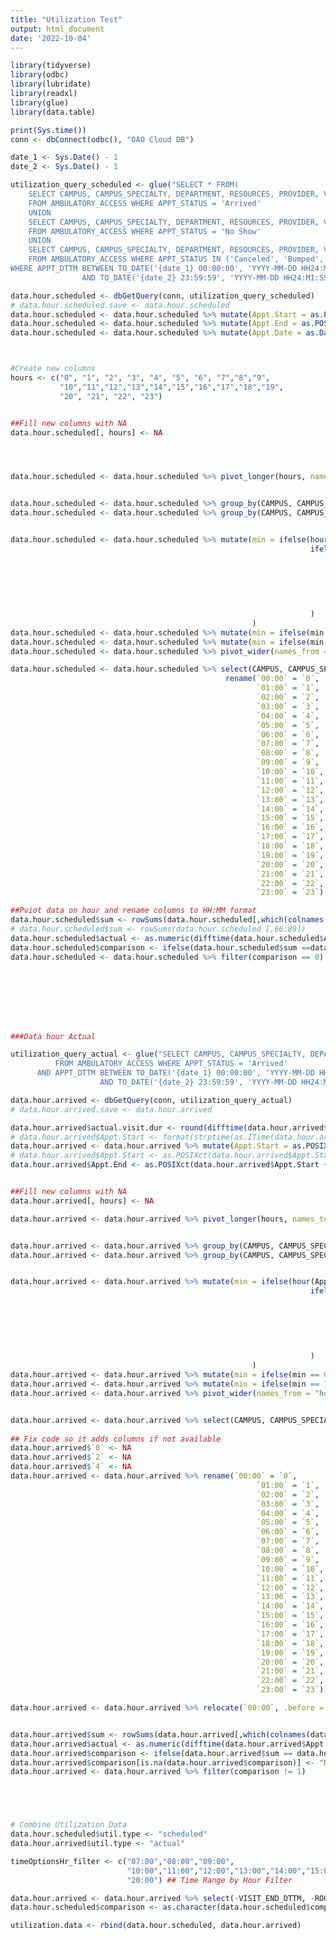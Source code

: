 ---
title: "Utilization Test"
output: html_document
date: '2022-10-04'
---



```{r cars}
library(tidyverse)
library(odbc)
library(lubridate)
library(readxl)
library(glue)
library(data.table)

print(Sys.time())
conn <- dbConnect(odbc(), "OAO Cloud DB")

date_1 <- Sys.Date() - 1
date_2 <- Sys.Date() - 1

utilization_query_scheduled <- glue("SELECT * FROM(
    SELECT CAMPUS, CAMPUS_SPECIALTY, DEPARTMENT, RESOURCES, PROVIDER, VISIT_METHOD, APPT_DATE_YEAR, APPT_MONTH_YEAR, APPT_YEAR, APPT_WEEK, APPT_DAY, HOLIDAY, APPT_DUR, APPT_DTTM, APPT_STATUS, MRN
    FROM AMBULATORY_ACCESS WHERE APPT_STATUS = 'Arrived'
    UNION
    SELECT CAMPUS, CAMPUS_SPECIALTY, DEPARTMENT, RESOURCES, PROVIDER, VISIT_METHOD, APPT_DATE_YEAR, APPT_MONTH_YEAR, APPT_YEAR, APPT_WEEK, APPT_DAY, HOLIDAY, APPT_DUR, APPT_DTTM, APPT_STATUS, MRN
    FROM AMBULATORY_ACCESS WHERE APPT_STATUS = 'No Show'
    UNION
    SELECT CAMPUS, CAMPUS_SPECIALTY, DEPARTMENT, RESOURCES, PROVIDER, VISIT_METHOD, APPT_DATE_YEAR, APPT_MONTH_YEAR, APPT_YEAR, APPT_WEEK, APPT_DAY, HOLIDAY, APPT_DUR, APPT_DTTM, APPT_STATUS, MRN
    FROM AMBULATORY_ACCESS WHERE APPT_STATUS IN ('Canceled', 'Bumped', 'Rescheduled') AND LEAD_DAYS = 0)
WHERE APPT_DTTM BETWEEN TO_DATE('{date_1} 00:00:00', 'YYYY-MM-DD HH24:MI:SS')
				AND TO_DATE('{date_2} 23:59:59', 'YYYY-MM-DD HH24:MI:SS')")

data.hour.scheduled <- dbGetQuery(conn, utilization_query_scheduled)
# data.hour.scheduled.save <- data.hour.scheduled
data.hour.scheduled <- data.hour.scheduled %>% mutate(Appt.Start = as.POSIXct(APPT_DTTM, format = "%H:%M"))
data.hour.scheduled <- data.hour.scheduled %>% mutate(Appt.End = as.POSIXct(Appt.Start + APPT_DUR*60, format = "%H:%M"))
data.hour.scheduled <- data.hour.scheduled %>% mutate(Appt.Date = as.Date(APPT_DTTM))



#Create new columns
hours <- c("0", "1", "2", "3", "4", "5", "6", "7","8","9",
           "10","11","12","13","14","15","16","17","18","19",
           "20", "21", "22", "23")


##Fill new columns with NA
data.hour.scheduled[, hours] <- NA




data.hour.scheduled <- data.hour.scheduled %>% pivot_longer(hours, names_to = "hour", values_to = "min") %>% mutate(hour = as.numeric(hour))


data.hour.scheduled <- data.hour.scheduled %>% group_by(CAMPUS, CAMPUS_SPECIALTY, DEPARTMENT, PROVIDER, MRN, APPT_DTTM) %>% filter(hour(Appt.Start) <= hour)
data.hour.scheduled <- data.hour.scheduled %>% group_by(CAMPUS, CAMPUS_SPECIALTY, DEPARTMENT, PROVIDER, MRN, APPT_DTTM) %>% filter(hour(Appt.End) >= hour)


data.hour.scheduled <- data.hour.scheduled %>% mutate(min = ifelse(hour(Appt.Start) == hour(Appt.End), difftime(Appt.End, Appt.Start, units = "mins"),
                                                                   ifelse(hour(Appt.Start) == hour, difftime(ceiling_date(Appt.Start, "hour", change_on_boundary = T), Appt.Start),
                                                                          ##The statement below needs to be updated
                                                                          ifelse(hour(Appt.End) == hour,  difftime(Appt.End, floor_date(Appt.End, "hour"), "mins"),
                                                                                 ifelse(hour %in% hour(Appt.Start):hour(Appt.End) , 60, NA
                                                                                        )
                                                                                 )
                                                                          )
                                                                   )
                                                      )
data.hour.scheduled <- data.hour.scheduled %>% mutate(min = ifelse(min == 0, NA, min))
data.hour.scheduled <- data.hour.scheduled %>% mutate(min = ifelse(min == 1, 60, min))
data.hour.scheduled <- data.hour.scheduled %>% pivot_wider(names_from = "hour", values_from = "min")

data.hour.scheduled <- data.hour.scheduled %>% select(CAMPUS, CAMPUS_SPECIALTY, DEPARTMENT, RESOURCES, PROVIDER, VISIT_METHOD, APPT_DATE_YEAR, APPT_MONTH_YEAR, APPT_YEAR, APPT_WEEK, APPT_DAY, HOLIDAY, APPT_DUR,                                                      Appt.Start, Appt.End, APPT_DTTM, APPT_STATUS, MRN, `0`, `1`, `2`, `3`, `4`, `5`, `6`, `7`, `8`, `9`, `10`, `11`, `12`, `13`, `14`, `15`, `16`, `17`, `18`, `19`, `20`, `21`, `22`, `23`) %>%
                                                rename(`00:00` = `0`,
                                                       `01:00` = `1`,
                                                       `02:00` = `2`,
                                                       `03:00` = `3`,
                                                       `04:00` = `4`,
                                                       `05:00` = `5`,
                                                       `06:00` = `6`,
                                                       `07:00` = `7`,
                                                       `08:00` = `8`,
                                                       `09:00` = `9`,
                                                       `10:00` = `10`,
                                                       `11:00` = `11`,
                                                       `12:00` = `12`,
                                                       `13:00` = `13`,
                                                       `14:00` = `14`,
                                                       `15:00` = `15`,
                                                       `16:00` = `16`,
                                                       `17:00` = `17`,
                                                       `18:00` = `18`,
                                                       `19:00` = `19`,
                                                       `20:00` = `20`,
                                                       `21:00` = `21`,
                                                       `22:00` = `22`,
                                                       `23:00` = `23`)

##Pviot data on hour and rename columns to HH:MM format
data.hour.scheduled$sum <- rowSums(data.hour.scheduled[,which(colnames(data.hour.scheduled)=="00:00"):which(colnames(data.hour.scheduled)=="23:00")], na.rm = TRUE)
# data.hour.scheduled$sum <- rowSums(data.hour.scheduled [,66:89])
data.hour.scheduled$actual <- as.numeric(difftime(data.hour.scheduled$Appt.End, data.hour.scheduled$Appt.Start, units = "mins"))
data.hour.scheduled$comparison <- ifelse(data.hour.scheduled$sum ==data.hour.scheduled$actual, 0, 1)
data.hour.scheduled <- data.hour.scheduled %>% filter(comparison == 0)








###Data hour Actual

utilization_query_actual <- glue("SELECT CAMPUS, CAMPUS_SPECIALTY, DEPARTMENT, RESOURCES, PROVIDER, VISIT_METHOD, APPT_DATE_YEAR, APPT_MONTH_YEAR, APPT_YEAR, APPT_WEEK, APPT_DAY, HOLIDAY, APPT_DUR, APPT_DTTM, APPT_STATUS, MRN, VISIT_END_DTTM, ROOMIN_DTTM
          FROM AMBULATORY_ACCESS WHERE APPT_STATUS = 'Arrived'
      AND APPT_DTTM BETWEEN TO_DATE('{date_1} 00:00:00', 'YYYY-MM-DD HH24:MI:SS')
      				AND TO_DATE('{date_2} 23:59:59', 'YYYY-MM-DD HH24:MI:SS')")

data.hour.arrived <- dbGetQuery(conn, utilization_query_actual)
# data.hour.arrived.save <- data.hour.arrived

data.hour.arrived$actual.visit.dur <- round(difftime(data.hour.arrived$VISIT_END_DTTM, data.hour.arrived$ROOMIN_DTTM, units = "mins"))
# data.hour.arrived$Appt.Start <- format(strptime(as.ITime(data.hour.arrived$ROOMIN_DTTM), "%H:%M:%S"),'%H:%M:%S')
data.hour.arrived <- data.hour.arrived %>% mutate(Appt.Start = as.POSIXct(ROOMIN_DTTM, format = "%H:%M"))
# data.hour.arrived$Appt.Start <- as.POSIXct(data.hour.arrived$Appt.Start, format = "%H:%M")
data.hour.arrived$Appt.End <- as.POSIXct(data.hour.arrived$Appt.Start + data.hour.arrived$actual.visit.dur, format = "%H:%M")


##Fill new columns with NA
data.hour.arrived[, hours] <- NA

data.hour.arrived <- data.hour.arrived %>% pivot_longer(hours, names_to = "hour", values_to = "min") %>% mutate(hour = as.numeric(hour))


data.hour.arrived <- data.hour.arrived %>% group_by(CAMPUS, CAMPUS_SPECIALTY, DEPARTMENT, PROVIDER, MRN, APPT_DTTM) %>% filter(hour(Appt.Start) <= hour)
data.hour.arrived <- data.hour.arrived %>% group_by(CAMPUS, CAMPUS_SPECIALTY, DEPARTMENT, PROVIDER, MRN, APPT_DTTM) %>% filter(hour(Appt.End) >= hour)


data.hour.arrived <- data.hour.arrived %>% mutate(min = ifelse(hour(Appt.Start) == hour(Appt.End), difftime(Appt.End, Appt.Start, units = "mins"),
                                                                   ifelse(hour(Appt.Start) == hour, difftime(ceiling_date(Appt.Start, "hour", change_on_boundary = T), Appt.Start),
                                                                          ##The statement below needs to be updated
                                                                          ifelse(hour(Appt.End) == hour,  difftime(Appt.End, floor_date(Appt.End, "hour"), "mins"),
                                                                                 ifelse(hour %in% hour(Appt.Start):hour(Appt.End) , 60, NA
                                                                                        )
                                                                                 )
                                                                          )
                                                                   )
                                                      )
data.hour.arrived <- data.hour.arrived %>% mutate(min = ifelse(min == 0, NA, min))
data.hour.arrived <- data.hour.arrived %>% mutate(min = ifelse(min == 1, 60, min))
data.hour.arrived <- data.hour.arrived %>% pivot_wider(names_from = "hour", values_from = "min")


data.hour.arrived <- data.hour.arrived %>% select(CAMPUS, CAMPUS_SPECIALTY, DEPARTMENT, RESOURCES, PROVIDER, VISIT_METHOD, APPT_DATE_YEAR, APPT_MONTH_YEAR, APPT_YEAR, APPT_WEEK, APPT_DAY, HOLIDAY, APPT_DUR, Appt.Start, Appt.End, APPT_DTTM,VISIT_END_DTTM, ROOMIN_DTTM, APPT_STATUS, MRN, any_of(hours)) 
                                                
## Fix code so it adds columns if not available
data.hour.arrived$`0` <- NA
data.hour.arrived$`2` <- NA
data.hour.arrived$`4` <- NA
data.hour.arrived <- data.hour.arrived %>% rename(`00:00` = `0`,
                                                       `01:00` = `1`,
                                                       `02:00` = `2`,
                                                       `03:00` = `3`,
                                                       `04:00` = `4`,
                                                       `05:00` = `5`,
                                                       `06:00` = `6`,
                                                       `07:00` = `7`,
                                                       `08:00` = `8`,
                                                       `09:00` = `9`,
                                                       `10:00` = `10`,
                                                       `11:00` = `11`,
                                                       `12:00` = `12`,
                                                       `13:00` = `13`,
                                                       `14:00` = `14`,
                                                       `15:00` = `15`,
                                                       `16:00` = `16`,
                                                       `17:00` = `17`,
                                                       `18:00` = `18`,
                                                       `19:00` = `19`,
                                                       `20:00` = `20`,
                                                       `21:00` = `21`,
                                                       `22:00` = `22`,
                                                       `23:00` = `23`)

data.hour.arrived <- data.hour.arrived %>% relocate(`00:00`, .before = `01:00`) %>% relocate(`02:00`, .before = `03:00`) %>% relocate(`04:00`, .before = `05:00`)


data.hour.arrived$sum <- rowSums(data.hour.arrived[,which(colnames(data.hour.arrived)=="00:00"):which(colnames(data.hour.arrived)=="23:00")], na.rm = TRUE)
data.hour.arrived$actual <- as.numeric(difftime(data.hour.arrived$Appt.End, data.hour.arrived$Appt.Start, units = "mins"))
data.hour.arrived$comparison <- ifelse(data.hour.arrived$sum == data.hour.arrived$actual, 0, 1)
data.hour.arrived$comparison[is.na(data.hour.arrived$comparison)] <- "No Data"
data.hour.arrived <- data.hour.arrived %>% filter(comparison != 1)





# Combine Utilization Data
data.hour.scheduled$util.type <- "scheduled"
data.hour.arrived$util.type <- "actual"

timeOptionsHr_filter <- c("07:00","08:00","09:00",
                          "10:00","11:00","12:00","13:00","14:00","15:00","16:00","17:00","18:00","19:00",
                          "20:00") ## Time Range by Hour Filter

data.hour.arrived <- data.hour.arrived %>% select(-VISIT_END_DTTM, -ROOMIN_DTTM)
data.hour.scheduled$comparison <- as.character(data.hour.scheduled$comparison)

utilization.data <- rbind(data.hour.scheduled, data.hour.arrived)

```

